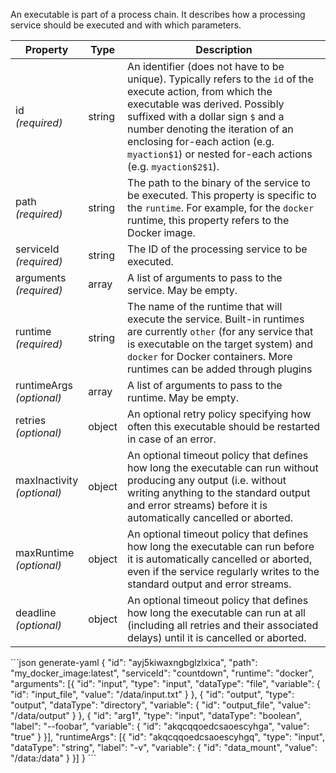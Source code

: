An executable is part of a <DocsLink href="#process-chains">process chain</DocsLink>.
It describes how a processing service should be executed and with which parameters.

| Property                                | Type   | Description
| --------------------------------------- | ------ | -----------
| id<br/>*(required)*                     | string | An identifier (does not have to be unique). Typically refers to the `id` of the <DocsLink href="#execute-actions">execute action</DocsLink>, from which the executable was derived. Possibly suffixed with a dollar sign `$` and a number denoting the iteration of an enclosing <DocsLink href="#for-each-actions">for-each action</DocsLink> (e.g. `myaction$1`) or nested for-each actions (e.g. `myaction$2$1`).
| path<br/>*(required)*                   | string | The path to the binary of the service to be executed. This property is specific to the `runtime`. For example, for the `docker` runtime, this property refers to the Docker image.
| serviceId<br/>*(required)*              | string | The ID of the processing service to be executed.
| arguments<br/>*(required)*              | array  | A list of <DocsLink href="#arguments">arguments</DocsLink> to pass to the service. May be empty.
| runtime<br/>*(required)*                | string | The name of the runtime that will execute the service. Built-in runtimes are currently `other` (for any service that is executable on the target system) and `docker` for Docker containers. More runtimes can be added through <DocsLink href="#custom-runtime-environments">plugins</DocsLink>
| runtimeArgs<br/>*(optional)*            | array  | A list of <DocsLink href="#arguments">arguments</DocsLink> to pass to the runtime. May be empty.
| retries<br/>*(optional)*                | object | An optional <DocsLink href="#retry-policies">retry policy</DocsLink> specifying how often this executable should be restarted in case of an error.
| maxInactivity<br/>*(optional)*          | object | An optional <DocsLink href="#timeout-policies">timeout policy</DocsLink> that defines how long the executable can run without producing any output (i.e. without writing anything to the standard output and error streams) before it is automatically cancelled or aborted.
| maxRuntime<br/>*(optional)*             | object | An optional <DocsLink href="#timeout-policies">timeout policy</DocsLink> that defines how long the executable can run before it is automatically cancelled or aborted, even if the service regularly writes to the standard output and error streams.
| deadline<br/>*(optional)*               | object | An optional <DocsLink href="#timeout-policies">timeout policy</DocsLink> that defines how long the executable can run at all (including all retries and their associated delays) until it is cancelled or aborted.

<CodeContainer title="Example">
```json generate-yaml
{
  "id": "ayj5kiwaxngbglzlxica",
  "path": "my_docker_image:latest",
  "serviceId": "countdown",
  "runtime": "docker",
  "arguments": [{
    "id": "input",
    "type": "input",
    "dataType": "file",
    "variable": {
      "id": "input_file",
      "value": "/data/input.txt"
    }
  }, {
    "id": "output",
    "type": "output",
    "dataType": "directory",
    "variable": {
      "id": "output_file",
      "value": "/data/output"
    }
  }, {
    "id": "arg1",
    "type": "input",
    "dataType": "boolean",
    "label": "--foobar",
    "variable": {
      "id": "akqcqqoedcsaoescyhga",
      "value": "true"
    }
  }],
  "runtimeArgs": [{
    "id": "akqcqqoedcsaoescyhgq",
    "type": "input",
    "dataType": "string",
    "label": "-v",
    "variable": {
      "id": "data_mount",
      "value": "/data:/data"
    }
  }]
}
```
</CodeContainer>
